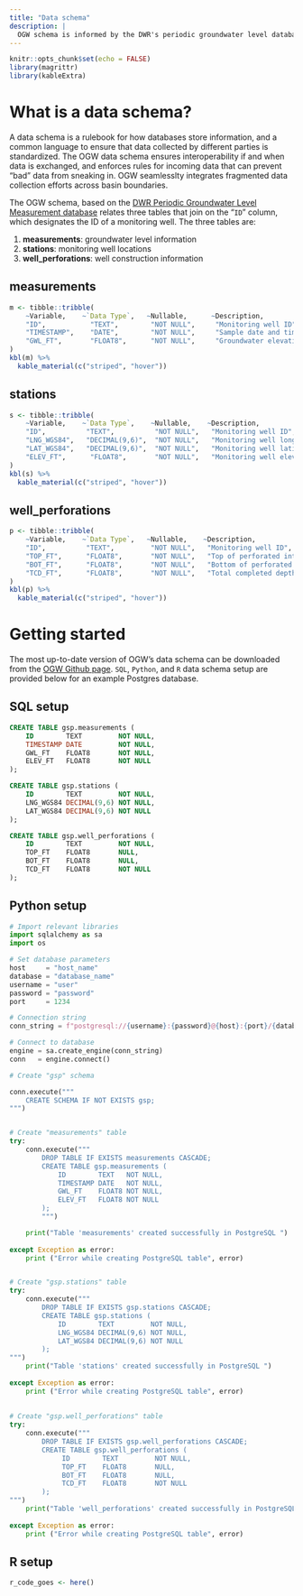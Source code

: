 ```yaml
---
title: "Data schema"
description: |
  OGW schema is informed by the DWR's periodic groundwater level database, and the foundation of an interoperable data management system
---
```


```r
knitr::opts_chunk$set(echo = FALSE)
library(magrittr)
library(kableExtra)
```


# What is a data schema?

A data schema is a rulebook for how databases store information, and a common language to ensure that data collected by different parties is standardized. The OGW data schema ensures interoperability if and when data is exchanged, and enforces rules for incoming data that can prevent "bad" data from sneaking in. OGW seamlesslty integrates fragmented data collection efforts across basin boundaries.  

The OGW schema, based on the [DWR Periodic Groundwater Level Measurement database](https://data.cnra.ca.gov/dataset/periodic-groundwater-level-measurements) relates three tables that join on the "`ID`" column, which designates the ID of a monitoring well. The three tables are:  

1. **measurements**: groundwater level information  
2. **stations**: monitoring well locations
3. **well_perforations**: well construction information


## measurements

```r
m <- tibble::tribble(
    ~Variable,    ~`Data Type`,   ~Nullable,      ~Description,
    "ID",           "TEXT",        "NOT NULL",     "Monitoring well ID",
    "TIMESTAMP",    "DATE",        "NOT NULL",     "Sample date and time",
    "GWL_FT",       "FLOAT8",      "NOT NULL",     "Groundwater elevation in ft AMSL"
)
kbl(m) %>%
  kable_material(c("striped", "hover"))
```

## stations

```r
s <- tibble::tribble(
    ~Variable,    ~`Data Type`,    ~Nullable,    ~Description,
    "ID",          "TEXT",          "NOT NULL",   "Monitoring well ID",
    "LNG_WGS84",   "DECIMAL(9,6)",  "NOT NULL",   "Monitoring well longitude in WGS84",
    "LAT_WGS84",   "DECIMAL(9,6)",  "NOT NULL",   "Monitoring well latitude in WGS84",
    "ELEV_FT",      "FLOAT8",       "NOT NULL",   "Monitoring well elevation in ft AMSL"
)
kbl(s) %>%
  kable_material(c("striped", "hover"))
```

## well_perforations

```r
p <- tibble::tribble(
    ~Variable,    ~`Data Type`,   ~Nullable,    ~Description,
    "ID",          "TEXT",         "NOT NULL",   "Monitoring well ID",
    "TOP_FT",      "FLOAT8",       "NOT NULL",   "Top of perforated interval in ft below land surface",
    "BOT_FT",      "FLOAT8",       "NOT NULL",   "Bottom of perforated interval in ft below land surface",
    "TCD_FT",      "FLOAT8",       "NOT NULL",   "Total completed depth in ft below land surface" 
)
kbl(p) %>%
  kable_material(c("striped", "hover"))
```

# Getting started

The most up-to-date version of OGW's data schema can be downloaded from the [OGW Github page](github.com). `SQL`, `Python`, and `R` data schema setup are provided below for an example Postgres database.

## SQL setup

```sql
CREATE TABLE gsp.measurements (
    ID        TEXT         NOT NULL,
    TIMESTAMP DATE         NOT NULL,
    GWL_FT    FLOAT8       NOT NULL,
    ELEV_FT   FLOAT8       NOT NULL
);

CREATE TABLE gsp.stations (
    ID        TEXT         NOT NULL,
    LNG_WGS84 DECIMAL(9,6) NOT NULL,
    LAT_WGS84 DECIMAL(9,6) NOT NULL
);

CREATE TABLE gsp.well_perforations (
    ID        TEXT         NOT NULL,
    TOP_FT    FLOAT8       NULL,
    BOT_FT    FLOAT8       NULL,
    TCD_FT    FLOAT8       NOT NULL
);
```

## Python setup

```python
# Import relevant libraries 
import sqlalchemy as sa
import os

# Set database parameters
host     = "host_name"
database = "database_name"
username = "user"
password = "password"
port     = 1234

# Connection string
conn_string = f"postgresql://{username}:{password}@{host}:{port}/{database}"

# Connect to database
engine = sa.create_engine(conn_string)
conn   = engine.connect()

# Create "gsp" schema

conn.execute("""
    CREATE SCHEMA IF NOT EXISTS gsp;
""")


# Create "measurements" table
try:
    conn.execute("""
        DROP TABLE IF EXISTS measurements CASCADE;
        CREATE TABLE gsp.measurements (
            ID        TEXT   NOT NULL,
            TIMESTAMP DATE   NOT NULL,
            GWL_FT    FLOAT8 NOT NULL,
            ELEV_FT   FLOAT8 NOT NULL
        );
        """)

    print("Table 'measurements' created successfully in PostgreSQL ")
    
except Exception as error:
    print ("Error while creating PostgreSQL table", error)


# Create "gsp.stations" table
try:
    conn.execute("""
        DROP TABLE IF EXISTS gsp.stations CASCADE;
        CREATE TABLE gsp.stations ( 
            ID        TEXT         NOT NULL,
            LNG_WGS84 DECIMAL(9,6) NOT NULL,
            LAT_WGS84 DECIMAL(9,6) NOT NULL
        );
""")
    print("Table 'stations' created successfully in PostgreSQL ")
    
except Exception as error:
    print ("Error while creating PostgreSQL table", error)
    
    
# Create "gsp.well_perforations" table
try:
    conn.execute("""
        DROP TABLE IF EXISTS gsp.well_perforations CASCADE;
        CREATE TABLE gsp.well_perforations ( 
             ID        TEXT         NOT NULL,
             TOP_FT    FLOAT8       NULL,
             BOT_FT    FLOAT8       NULL,
             TCD_FT    FLOAT8       NOT NULL
        );
""")
    print("Table 'well_perforations' created successfully in PostgreSQL ")
    
except Exception as error:
    print ("Error while creating PostgreSQL table", error)
```

## R setup

```r
r_code_goes <- here()
```

